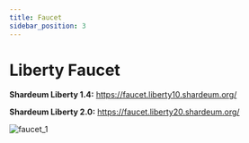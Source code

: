 ```yaml
---
title: Faucet
sidebar_position: 3
---
```


# Liberty Faucet

**Shardeum Liberty 1.4:** https://faucet.liberty10.shardeum.org/

**Shardeum Liberty 2.0:** https://faucet.liberty20.shardeum.org/

![faucet_1](/img/faucet/faucet.png)

